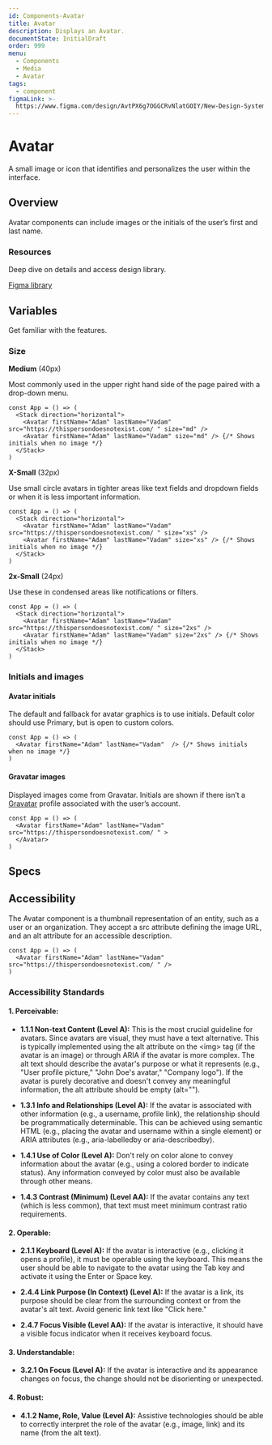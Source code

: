 ```yaml
---
id: Components-Avatar
title: Avatar
description: Displays an Avatar.
documentState: InitialDraft
order: 999
menu:
  - Components
  - Media
  - Avatar
tags:
  - component
figmaLink: >-
  https://www.figma.com/design/AvtPX6g7OGGCRvNlatGOIY/New-Design-System?node-id=180-1106&t=MVbo0ZHDE08wKshT-0
---
```


# Avatar

A small image or icon that identifies and personalizes the user within the interface.

## Overview

Avatar components can include images or the initials of the user’s first and last name.

### Resources

Deep dive on details and access design library.

[Figma library](https://example.com)

## Variables

Get familiar with the features.

### Size

**Medium** (40px)

Most commonly used in the upper right hand side of the page paired with a drop-down menu.  

```jsx-live
const App = () => (
  <Stack direction="horizontal">
    <Avatar firstName="Adam" lastName="Vadam" src="https://thispersondoesnotexist.com/ " size="md" />
    <Avatar firstName="Adam" lastName="Vadam" size="md" /> {/* Shows initials when no image */}
  </Stack>
)
```

**X-Small** (32px)

Use small circle avatars in tighter areas like text fields and dropdown 
fields or when it is less important information.

```jsx-live
const App = () => (
  <Stack direction="horizontal">
    <Avatar firstName="Adam" lastName="Vadam" src="https://thispersondoesnotexist.com/ " size="xs" />
    <Avatar firstName="Adam" lastName="Vadam" size="xs" /> {/* Shows initials when no image */}
  </Stack>
)
```

**2x-Small** (24px)

Use these in condensed areas like notifications or filters.

```jsx-live
const App = () => (
  <Stack direction="horizontal">
    <Avatar firstName="Adam" lastName="Vadam" src="https://thispersondoesnotexist.com/ " size="2xs" />
    <Avatar firstName="Adam" lastName="Vadam" size="2xs" /> {/* Shows initials when no image */}
  </Stack>
)
```

### Initials and images

#### Avatar initials

The default and fallback for avatar graphics is to use initials. Default color should 
use Primary, but is open to custom colors. 

```jsx-live
const App = () => (
  <Avatar firstName="Adam" lastName="Vadam"  /> {/* Shows initials when no image */}
)
```

#### Gravatar images

Displayed images come from Gravatar. Initials are shown if there isn’t a [Gravatar](https://gravatar.com/) 
profile associated with the user’s account.

```jsx-live
const App = () => (
  <Avatar firstName="Adam" lastName="Vadam" src="https://thispersondoesnotexist.com/ " >
  </Avatar>
)
```

## Specs

<PropTable id="Avatar" />

## Accessibility

The Avatar component is a thumbnail representation of an entity, such as a user or an organization. They accept 
a src attribute defining the image URL, and an alt attribute for an accessible description.

```jsx-live
const App = () => (
  <Avatar firstName="Adam" lastName="Vadam" src="https://thispersondoesnotexist.com/ " />
)
```

### Accessibility Standards

#### 1. Perceivable:

- **1.1.1 Non-text Content (Level A):** This is the most crucial guideline for avatars. 
Since avatars are visual, they must have a text alternative.  This is typically implemented using the alt attribute on the \<img\>
tag (if the avatar is an image) or through ARIA if the avatar is more complex. The alt text should describe the avatar's 
purpose or what it represents (e.g., "User profile picture," "John Doe's avatar," "Company logo").  If the avatar is 
purely decorative and doesn't convey any meaningful information, the alt attribute should be empty (alt="").

- **1.3.1 Info and Relationships (Level A):** If the avatar is associated with other information 
(e.g., a username, profile link), the relationship should be programmatically determinable. This 
can be achieved using semantic HTML (e.g., placing the avatar and username within a single element) 
or ARIA attributes (e.g., aria-labelledby or aria-describedby).

- **1.4.1 Use of Color (Level A):** Don't rely on color alone to convey information about the avatar 
(e.g., using a colored border to indicate status). Any information conveyed by color must also be 
available through other means.

- **1.4.3 Contrast (Minimum) (Level AA):**  If the avatar contains any text (which is less common), 
that text must meet minimum contrast ratio requirements.

#### 2. Operable:

- **2.1.1 Keyboard (Level A):** If the avatar is interactive (e.g., clicking it opens a profile), it 
must be operable using the keyboard. This means the user should be able to navigate to the avatar 
using the Tab key and activate it using the Enter or Space key.

- **2.4.4 Link Purpose (In Context) (Level A):** If the avatar is a link, its purpose should be clear
 from the surrounding context or from the avatar's alt text. Avoid generic link text like "Click here."

- **2.4.7 Focus Visible (Level AA):** If the avatar is interactive, it should have a visible focus 
indicator when it receives keyboard focus.

#### 3. Understandable:

- **3.2.1 On Focus (Level A):** If the avatar is interactive and its appearance changes on focus, 
the change should not be disorienting or unexpected.

#### 4. Robust:

- **4.1.2 Name, Role, Value (Level A):** Assistive technologies should be able to correctly interpret 
the role of the avatar (e.g., image, link) and its name (from the alt text).